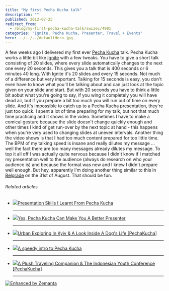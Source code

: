 ```yaml
---
title: "My first Pecha Kucha talk"
description: ""
published: 2012-07-25
redirect_from:
  - /blog/my-first-pecha-kucha-talk/swizec/4901
categories: "Ignite, Pecha Kucha, Presenter, Travel + Events"
hero: ../../../defaultHero.jpg
---
```


A few weeks ago I delivered my first ever [Pecha Kucha](http://en.wikipedia.org/wiki/Pecha_Kucha "Pecha Kucha") talk. Pecha Kucha works a little bit like [Ignite](http://en.wikipedia.org/wiki/Ignite_%28event%29 "Ignite (event)") with a few tweaks. You have to give a short talk consisting of 20 slides, where every slide automatically changes to the next one every 20 seconds. This gives you a talk that is 400 seconds or 6 minutes 40 long. With Ignite it's 20 slides and every 15 seconds. Not much of a difference but very important. Talking for 15 seconds is easy, you don't even have to know what you'll be talking about and can just look at the topic given on your slide and start. But with 20 seconds you have to think a little bit aobut what you're going to say, if you wing it completely you will have dead air, but if you prepare a bit too much you will run out of time on every slide. And it's impossible to catch up to a Pecha Kucha presentation, they're just too quick. I spent a lot of time preparing for my talk, but not that much time practicing and it shows in the video. Sometimes I have to make a comical gesture because the slide doesn't change quickly enough and other times I kind of get run-over by the next topic at hand - this happens when you're very used to changing slides at uneven intervals. Another thing the video shows is that I had too much content prepared for too little time. The BPM of my talking speed is insane and really dilutes my message ... well the fact there are too many messages already dilutes my message. To top it all off I was actually quite nervous because I didn't know if I matched my presentation well to the audience (always do research on who your audience is) and because the format was new and I knew I didn't prepare well enough. But hey, apparently I'm doing another thing similar to this in [Belgrade](<http://maps.google.com/maps?ll=44.8205555556,20.4622222222&spn=0.1,0.1&q=44.8205555556,20.4622222222 (Belgrade)&t=h> "Belgrade") on the 31st of August. That should be fun.

###### Related articles

- [![](http://i.zemanta.com/noimg_05_80_80.jpg)](http://www.designsojourn.com/presentation-skills-i-learnt-from-pecha-kucha/)[Presentation Skills I Learnt From Pecha Kucha](http://www.designsojourn.com/presentation-skills-i-learnt-from-pecha-kucha/)

  ***

- [![](http://i.zemanta.com/89347850_80_80.jpg)](http://managebetternow.com/2012/05/17/yes-pecha-kucha-can-make-you-a-better-presenter/)[Yes, Pecha Kucha Can Make You A Better Presenter](http://managebetternow.com/2012/05/17/yes-pecha-kucha-can-make-you-a-better-presenter/)

  ***

- [![](http://i.zemanta.com/noimg_02_80_80.jpg)](http://www.psfk.com/2012/07/pecha-kucha-design-inspiration-21.html)[Urban Exploring In Kyiv & A Look Inside A Dog's Life \[PechaKucha\]](http://www.psfk.com/2012/07/pecha-kucha-design-inspiration-21.html)

  ***

- [![](http://i.zemanta.com/91959095_80_80.jpg)](http://marlyb.wordpress.com/2012/06/01/a-speedy-intro-to-pecha-kucha/)[A speedy intro to Pecha Kucha](http://marlyb.wordpress.com/2012/06/01/a-speedy-intro-to-pecha-kucha/)

  ***

- [![](http://i.zemanta.com/102167595_80_80.jpg)](http://www.psfk.com/2012/07/pecha-kucha-design-inspiration-19.html)[A Plush Traveling Companion & The Indonesian Youth Conference \[PechaKucha\]](http://www.psfk.com/2012/07/pecha-kucha-design-inspiration-19.html)

  ***

[![Enhanced by Zemanta](http://img.zemanta.com/zemified_e.png?x-id=c5d5b794-85a9-4b1e-93f8-12a22bd11ea4)](http://www.zemanta.com/?px "Enhanced by Zemanta")
